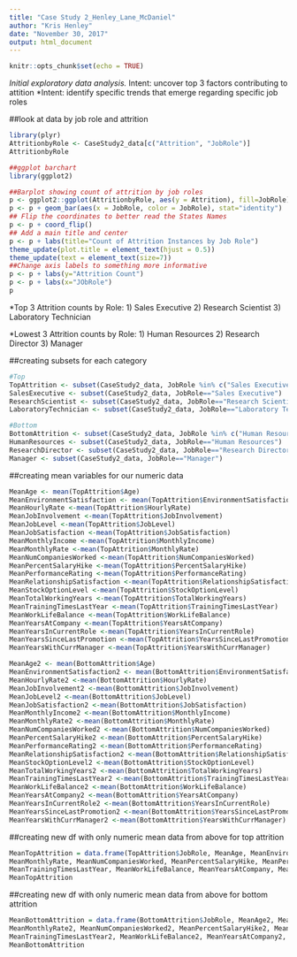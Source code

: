 ---
title: "Case Study 2_Henley_Lane_McDaniel"
author: "Kris Henley"
date: "November 30, 2017"
output: html_document
---

```{r setup, include=FALSE}
knitr::opts_chunk$set(echo = TRUE)
```


*Initial exploratory data analysis.
*Intent:  uncover top 3 factors contributing to attition
*Intent:  identify specific trends that emerge regarding specific job roles


##look at data by job role and attrition
```{r, echo=True}
library(plyr)
AttritionbyRole <- CaseStudy2_data[c("Attrition", "JobRole")]
AttritionbyRole
```

```{r, echo=True}
##ggplot barchart
library(ggplot2)

##Barplot showing count of attrition by job roles
p <- ggplot2::ggplot(AttritionbyRole, aes(y = Attrition), fill=JobRole)
p <- p + geom_bar(aes(x = JobRole, color = JobRole), stat="identity")
## Flip the coordinates to better read the States Names
p <- p + coord_flip()
## Add a main title and center
p <- p + labs(title="Count of Attrition Instances by Job Role")
theme_update(plot.title = element_text(hjust = 0.5))
theme_update(text = element_text(size=7))
##Change axis labels to something more informative
p <- p + labs(y="Attrition Count")
p <- p + labs(x="JObRole")  
p

```

*Top 3 Attrition counts by Role: 
1) Sales Executive
2) Research Scientist
3) Laboratory Technician

*Lowest 3 Attrition counts by Role:
1) Human Resources
2) Research Director
3) Manager


##creating subsets for each category

```{r, echo=TRUE}
#Top
TopAttrition <- subset(CaseStudy2_data, JobRole %in% c("Sales Executive","Research Scientist", "Laboratory Technician"))
SalesExecutive <- subset(CaseStudy2_data, JobRole=="Sales Executive")
ResearchScientist <- subset(CaseStudy2_data, JobRole=="Research Scientist")
LaboratoryTechnician <- subset(CaseStudy2_data, JobRole=="Laboratory Technician")

#Bottom
BottomAttrition <- subset(CaseStudy2_data, JobRole %in% c("Human Resources","Research Director", "Manager"))
HumanResources <- subset(CaseStudy2_data, JobRole=="Human Resources")
ResearchDirector <- subset(CaseStudy2_data, JobRole=="Research Director")
Manager <- subset(CaseStudy2_data, JobRole=="Manager")
```

##creating mean variables for our numeric data

```{r, echo=TRUE}
MeanAge <- mean(TopAttrition$Age)
MeanEnvironmentSatisfaction <- mean(TopAttrition$EnvironmentSatisfaction)
MeanHourlyRate <-mean(TopAttrition$HourlyRate)
MeanJobInvolvement <-mean(TopAttrition$JobInvolvement)
MeanJobLevel <-mean(TopAttrition$JobLevel)
MeanJobSatisfaction <-mean(TopAttrition$JobSatisfaction)
MeanMonthlyIncome <-mean(TopAttrition$MonthlyIncome)
MeanMonthlyRate <-mean(TopAttrition$MonthlyRate)
MeanNumCompaniesWorked <-mean(TopAttrition$NumCompaniesWorked)
MeanPercentSalaryHike <-mean(TopAttrition$PercentSalaryHike)
MeanPerformanceRating <-mean(TopAttrition$PerformanceRating)
MeanRelationshipSatisfaction <-mean(TopAttrition$RelationshipSatisfaction)
MeanStockOptionLevel <-mean(TopAttrition$StockOptionLevel)
MeanTotalWorkingYears <-mean(TopAttrition$TotalWorkingYears)
MeanTrainingTimesLastYear <-mean(TopAttrition$TrainingTimesLastYear)
MeanWorkLifeBalance <-mean(TopAttrition$WorkLifeBalance)
MeanYearsAtCompany <-mean(TopAttrition$YearsAtCompany)
MeanYearsInCurrentRole <-mean(TopAttrition$YearsInCurrentRole)
MeanYearsSinceLastPromotion <-mean(TopAttrition$YearsSinceLastPromotion)
MeanYearsWithCurrManager <-mean(TopAttrition$YearsWithCurrManager)

MeanAge2 <- mean(BottomAttrition$Age)
MeanEnvironmentSatisfaction2 <- mean(BottomAttrition$EnvironmentSatisfaction)
MeanHourlyRate2 <-mean(BottomAttrition$HourlyRate)
MeanJobInvolvement2 <-mean(BottomAttrition$JobInvolvement)
MeanJobLevel2 <-mean(BottomAttrition$JobLevel)
MeanJobSatisfaction2 <-mean(BottomAttrition$JobSatisfaction)
MeanMonthlyIncome2 <-mean(BottomAttrition$MonthlyIncome)
MeanMonthlyRate2 <-mean(BottomAttrition$MonthlyRate)
MeanNumCompaniesWorked2 <-mean(BottomAttrition$NumCompaniesWorked)
MeanPercentSalaryHike2 <-mean(BottomAttrition$PercentSalaryHike)
MeanPerformanceRating2 <-mean(BottomAttrition$PerformanceRating)
MeanRelationshipSatisfaction2 <-mean(BottomAttrition$RelationshipSatisfaction)
MeanStockOptionLevel2 <-mean(BottomAttrition$StockOptionLevel)
MeanTotalWorkingYears2 <-mean(BottomAttrition$TotalWorkingYears)
MeanTrainingTimesLastYear2 <-mean(BottomAttrition$TrainingTimesLastYear)
MeanWorkLifeBalance2 <-mean(BottomAttrition$WorkLifeBalance)
MeanYearsAtCompany2 <-mean(BottomAttrition$YearsAtCompany)
MeanYearsInCurrentRole2 <-mean(BottomAttrition$YearsInCurrentRole)
MeanYearsSinceLastPromotion2 <-mean(BottomAttrition$YearsSinceLastPromotion)
MeanYearsWithCurrManager2 <-mean(BottomAttrition$YearsWithCurrManager)

```

##creating new df with only numeric mean data from above for top attrition

```{r, echo=TRUE}
MeanTopAttrition = data.frame(TopAttrition$JobRole, MeanAge, MeanEnvironmentSatisfaction, MeanHourlyRate, MeanJobInvolvement, MeanJobLevel, MeanJobSatisfaction,MeanMonthlyIncome,
MeanMonthlyRate, MeanNumCompaniesWorked, MeanPercentSalaryHike, MeanPerformanceRating, MeanRelationshipSatisfaction, MeanStockOptionLevel, MeanTotalWorkingYears,
MeanTrainingTimesLastYear, MeanWorkLifeBalance, MeanYearsAtCompany, MeanYearsInCurrentRole, MeanYearsSinceLastPromotion, MeanYearsWithCurrManager)
MeanTopAttrition
```

##creating new df with only numeric mean data from above for bottom attrition

```{r, echo=TRUE}
MeanBottomAttrition = data.frame(BottomAttrition$JobRole, MeanAge2, MeanEnvironmentSatisfaction2, MeanHourlyRate2, MeanJobInvolvement2, MeanJobLevel2, MeanJobSatisfaction2,MeanMonthlyIncome2,
MeanMonthlyRate2, MeanNumCompaniesWorked2, MeanPercentSalaryHike2, MeanPerformanceRating2, MeanRelationshipSatisfaction2, MeanStockOptionLevel2, MeanTotalWorkingYears2,
MeanTrainingTimesLastYear2, MeanWorkLifeBalance2, MeanYearsAtCompany2, MeanYearsInCurrentRole2, MeanYearsSinceLastPromotion2, MeanYearsWithCurrManager2)
MeanBottomAttrition
```






































